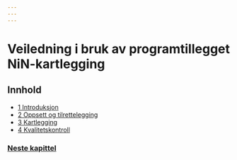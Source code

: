 ```yaml
---
---
---
```


# Veiledning i bruk av programtillegget NiN-kartlegging

## Innhold

-   [1 Introduksjon](chapter_1_introduction.Rmd)
-   [2 Oppsett og tilrettelegging](chapter_2_setup.Rmd)
-   [3 Kartlegging](chapter_3_mapping.Rmd)
-   [4 Kvalitetskontroll](chapter_4_troubleshooting.Rmd)

### [Neste kapittel](chapter_1_introduction.Rmd)
